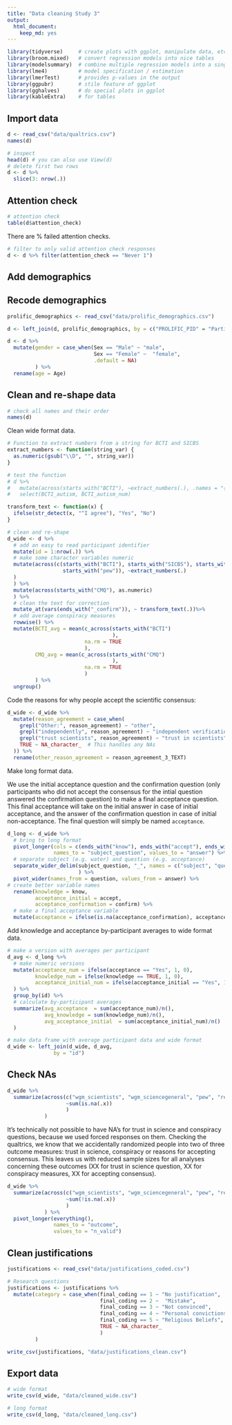 ```yaml
---
title: "Data cleaning Study 3"
output: 
  html_document: 
    keep_md: yes
---
```


```r
library(tidyverse)     # create plots with ggplot, manipulate data, etc.
library(broom.mixed)   # convert regression models into nice tables
library(modelsummary)  # combine multiple regression models into a single table
library(lme4)          # model specification / estimation 
library(lmerTest)      # provides p-values in the output
library(ggpubr)        # stile feature of ggplot
library(gghalves)      # do special plots in ggplot
library(kableExtra)    # for tables
```

## Import data
```r
d <- read_csv("data/qualtrics.csv")
names(d)
```

```r
# inspect
head(d) # you can also use View(d)
# delete first two rows
d <- d %>% 
  slice(3: nrow(.)) 
```

## Attention check
```r
# attention check
table(d$attention_check)
```

There are % failed attention checks. 

```r
# filter to only valid attention check responses
d <- d %>% filter(attention_check == "Never 1")
```

## Add demographics

## Recode demographics

```r
prolific_demographics <- read_csv("data/prolific_demographics.csv")

d <- left_join(d, prolific_demographics, by = c("PROLIFIC_PID" = "Participant id"))
```


```r
d <- d %>% 
  mutate(gender = case_when(Sex == "Male" ~ "male", 
                            Sex == "Female" ~  "female", 
                            .default = NA)
         ) %>% 
  rename(age = Age)
```

## Clean and re-shape data

```r
# check all names and their order
names(d)
```

Clean wide format data.

```r
# Function to extract numbers from a string for BCTI and SICBS
extract_numbers <- function(string_var) {
  as.numeric(gsub("\\D", "", string_var))
}

# test the function
# d %>% 
#   mutate(across(starts_with("BCTI"), ~extract_numbers(.), .names = "{.col}_num")) %>% 
#   select(BCTI_autism, BCTI_autism_num)

transform_text <- function(x) {
  ifelse(str_detect(x, "^I agree"), "Yes", "No")
}

# clean and re-shape
d_wide <- d %>% 
  # add an easy to read participant identifier
  mutate(id = 1:nrow(.)) %>%
  # make some character variables numeric
  mutate(across(c(starts_with("BCTI"), starts_with("SICBS"), starts_with("wgm"), 
                  starts_with("pew")), ~extract_numbers(.)
  )
  ) %>% 
  mutate(across(starts_with("CMQ"), as.numeric)
  ) %>% 
  # clean the text for correction 
  mutate_at(vars(ends_with("_confirm")), ~ transform_text(.))%>%
  # add average conspiracy measures 
  rowwise() %>% 
  mutate(BCTI_avg = mean(c_across(starts_with("BCTI")
                                  ),
                         na.rm = TRUE
                         ),
         CMQ_avg = mean(c_across(starts_with("CMQ")
                                  ),
                         na.rm = TRUE
                         )
         ) %>% 
  ungroup() 
```

Code the reasons for why people accept the scientific consensus:

```r
d_wide <- d_wide %>%
  mutate(reason_agreement = case_when(
    grepl("Other:", reason_agreement) ~ "other",
    grepl("independently", reason_agreement) ~ "independent verification",
    grepl("trust scientists", reason_agreement) ~ "trust in scientists",
    TRUE ~ NA_character_  # This handles any NAs
  )) %>% 
  rename(other_reason_agreement = reason_agreement_3_TEXT)
```

Make long format data.

We use the initial acceptance question and the confirmation question (only participants who did not accept the consensus for the intial question answered the confirmation question) to make a final acceptance question. This final acceptance will take on the initial answer in case of initial acceptance, and the answer of the confirmation question in case of initial non-acceptance. The final question will simply be named `acceptance`. 

```r
d_long <- d_wide %>% 
  # bring to long format
  pivot_longer(cols = c(ends_with("know"), ends_with("accept"), ends_with("confirm")), 
               names_to = "subject_question", values_to = "answer") %>% 
  # separate subject (e.g. water) and question (e.g. acceptance)
  separate_wider_delim(subject_question, "_", names = c("subject", "question")
                       ) %>%
  pivot_wider(names_from = question, values_from = answer) %>% 
# create better variable names
  rename(knowledge = know, 
         acceptance_initial = accept, 
         acceptance_confirmation = confirm) %>% 
  # make a final acceptance variable
  mutate(acceptance = ifelse(is.na(acceptance_confirmation), acceptance_initial, acceptance_confirmation))
```

Add knowledge and acceptance by-participant averages to wide format data.

```r
# make a version with averages per participant
d_avg <- d_long %>% 
  # make numeric versions
  mutate(acceptance_num = ifelse(acceptance == "Yes", 1, 0), 
         knowledge_num = ifelse(knowledge == TRUE, 1, 0), 
         acceptance_initial_num = ifelse(acceptance_initial == "Yes", 1, 0)
  ) %>% 
  group_by(id) %>% 
  # calculate by-participant averages
  summarize(avg_acceptance  = sum(acceptance_num)/n(), 
            avg_knowledge = sum(knowledge_num)/n(),
            avg_acceptance_initial  = sum(acceptance_initial_num)/n()
  )

# make data frame with average participant data and wide format
d_wide <- left_join(d_wide, d_avg, 
               by = "id")
```

## Check NAs

```r
d_wide %>% 
  summarize(across(c("wgm_scientists", "wgm_sciencegeneral", "pew", "reason_agreement", "BCTI_avg", "CMQ_avg", "SICBS", "avg_acceptance", "avg_knowledge"), 
                   ~sum(is.na(.x))
                   )
            )
```

It's technically not possible to have NA's for trust in science and conspiracy questions, because we used forced responses on them. Checking the qualtrics, we know that we accidentally randomized people into two of three outcome measures: trust in science, conspiracy or reasons for accepting consensus. This leaves us with reduced sample sizes for all analyses concerning these outcomes (XX for trust in science question, XX for conspiracy measures, XX for accepting consensus). 

```r
d_wide %>% 
  summarize(across(c("wgm_scientists", "wgm_sciencegeneral", "pew", "reason_agreement", "BCTI_avg", "CMQ_avg", "SICBS"), 
                   ~sum(!is.na(.x))
                   )
            ) %>% 
  pivot_longer(everything(), 
               names_to = "outcome", 
               values_to = "n_valid")
```

## Clean justifications


```r
justifications <- read_csv("data/justifications_coded.csv")

# Research questions
justifications <- justifications %>%
  mutate(category = case_when(final_coding == 1 ~ "No justification",
                              final_coding == 2 ~  "Mistake",
                              final_coding == 3 ~ "Not convinced",
                              final_coding == 4 ~ "Personal convictions",
                              final_coding == 5 ~ "Religious Beliefs",
                              TRUE ~ NA_character_
                              )
         )

write_csv(justifications, "data/justifications_clean.csv")
```


## Export data

```r
# wide format
write_csv(d_wide, "data/cleaned_wide.csv")

# long format
write_csv(d_long, "data/cleaned_long.csv")
```

